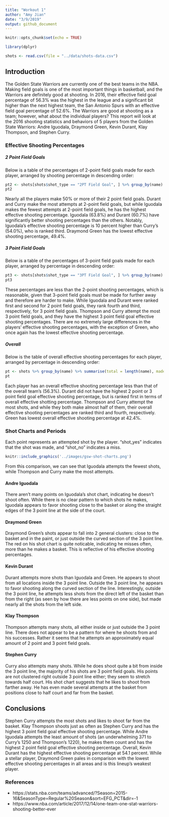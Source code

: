 ```yaml
---
title: "Workout 1"
author: "Amy Jian"
date: "3/9/2019"
output: github_document
---
```


```r
knitr::opts_chunk$set(echo = TRUE)
```
```r
library(dplyr)
```
```r
shots <- read.csv(file = "../data/shots-data.csv")
```

## Introduction
The Golden State Warriors are currently one of the best teams in the NBA. Making field goals is one of the most important things in basketball, and the Warriors are definitely good at shooting. In 2016, their effective field goal percentage of 56.3% was the highest in the league and a significant bit higher than the next highest team, the San Antonio Spurs with an effective field goal percentage of 52.6%. The Warriors are good at shooting as a team; however, what about the individual players? This report will look at the 2016 shooting statistics and behaviors of 5 players from the Golden State Warriors: Andre Iguodala, Draymond Green, Kevin Durant, Klay Thompson, and Stephen Curry.

### Effective Shooting Percentages
##### 2 Point Field Goals
Below is a table of the percentages of 2-point field goals made for each player, arranged by shooting percentage in descending order:
```r
pt2 <- shots[shots$shot_type == "2PT Field Goal", ] %>% group_by(name) %>% summarise(total = length(name), made = sum(shot_made_flag == "shot_yes"), perc_made = made/total) %>% arrange(desc(perc_made))
pt2
```
Nearly all the players make 50% or more of their 2 point field goals. Durant and Curry make the most attempts at 2-point field goals, but while Iguodala makes the fewest attempts at 2-point field goals, he has the highest effective shooting percentage. Iguodala (63.8%) and Durant (60.7%) have significantly better shooting percentages than the others. Notably, Iguodala's effective shooting percentage is 10 percent higher than Curry's (54.0%), who is ranked third. Draymond Green has the lowest effective shooting percentage, 49.4%.

##### 3 Point Field Goals
Below is a table of the percentages of 3-point field goals made for each player, arranged by percentage in descending order:
```r
pt3 <- shots[shots$shot_type == "3PT Field Goal", ] %>% group_by(name) %>% summarise(total = length(name), made = sum(shot_made_flag == "shot_yes"), perc_made = made/total) %>% arrange(desc(perc_made))
pt3
```
These percentages are less than the 2-point shooting percentages, which is reasonable, given that 3-point field goals must be made for further away and therefore are harder to make. While Iguodala and Durant were ranked first and second for 2 point field goals, they rank fourth and third, respectively, for 3 point field goals. Thompson and Curry attempt the most 3 point field goals, and they have the highest 3 point field goal effective shooting percentages. There are no extremely large differences in the players' effective shooting percentages, with the exception of Green, who once again has the lowest effective shooting percentage.

##### Overall
Below is the table of overall effective shooting percentages for each player, arranged by percentage in descending order:
```r
pt <- shots %>% group_by(name) %>% summarise(total = length(name), made = sum(shot_made_flag == "shot_yes"), perc_made = made/total) %>% arrange(desc(perc_made))
pt
```
Each player has an overall effective shooting percentage less than that of the overall team's (56.3%). Durant did not have the highest 2 point or 3 point field goal effective shooting percentage, but is ranked first in terms of overall effective shotting percentage. Thompson and Curry attempt the most shots, and while they both make almost half of them, their overall effective shooting percentages are ranked third and fourth, respectively. Green has lowest overall effective shooting percentage at 42.4%.

### Shot Charts and Periods
Each point represents an attempted shot by the player. "shot_yes" indicates that the shot was made, and "shot_no" indicates a miss.
```r
knitr::include_graphics('../images/gsw-shot-charts.png')
```

From this comparison, we can see that Iguodala attempts the fewest shots, while Thompson and Curry make the most attempts.

#### Andre Iguodala
There aren't many points on Iguodala's shot chart, indicating he doesn't shoot often. While there is no clear pattern to which shots he makes, Iguodala appears to favor shooting close to the basket or along the straight edges of the 3 point line at the side of the court.

#### Draymond Green
Draymond Green's shots appear to fall into 2 general clusters: close to the basket and in the paint, or just outside the curved section of the 3 point line. The red on his shot chart is quite noticable, indicating he misses often, more than he makes a basket. This is reflective of his effective shooting percentages.

#### Kevin Durant
Durant attempts more shots than Iguodala and Green. He appears to shoot from all locations inside the 3 point line. Outside the 3 point line, he appears to favor shooting along the curved section of the line. Interestingly, outside the 3 point line, he attempts less shots from the direct left of the basket than from the right (as seen by how there are less points on one side), but made nearly all the shots from the left side.

#### Klay Thompson
Thompson attempts many shots, all either inside or just outside the 3 point line. There does not appear to be a pattern for where he shoots from and his successes. Rather it seems that he attempts an approximately equal amount of 2 point and 3 point field goals.

#### Stephen Curry
Curry also attempts many shots. While he does shoot quite a bit from inside the 3 point line, the majority of his shots are 3 point field goals. His points are not clustered right outside 3 point line either; they seem to stretch towards half court. His shot chart suggests that he likes to shoot from farther away. He has even made several attempts at the basket from positions close to half court and far from the basket.

## Conclusions
Stephen Curry attempts the most shots and likes to shoot far from the basket. Klay Thompson shoots just as often as Stephen Curry and has the highest 3 point field goal effective shooting percentage. While Andre Iguodala attempts the least amount of shots (an underwhelming 371 to Curry's 1250 and Thompson's 1220), he makes them count and has the highest 2 point field goal effective shooting percentage. Overall, Kevin Durant has the highest effective shooting percentage at 54.1 percent. While a stellar player, Draymond Green pales in comparison with the lowest effective shooting percentages in all areas and is this lineup's weakest player.

### References
* https://stats.nba.com/teams/advanced/?Season=2015-16&SeasonType=Regular%20Season&sort=EFG_PCT&dir=-1
* https://www.nba.com/article/2017/12/14/one-team-one-stat-warriors-shooting-better-ever